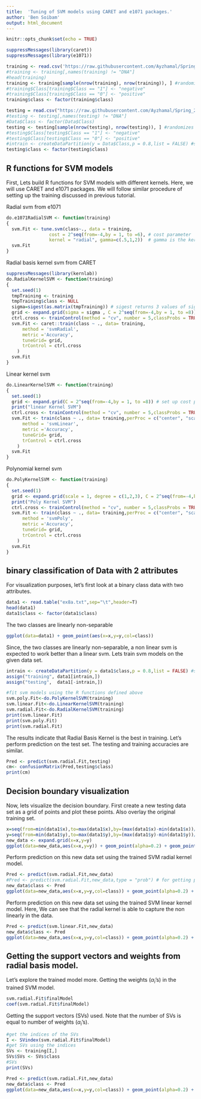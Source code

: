 ```yaml
---
title:  'Tuning of SVM models using CARET and e1071 packages.'
author: 'Ben Soibam'
output: html_document
---
```



```r
knitr::opts_chunk$set(echo = TRUE)
```
```r
suppressMessages(library(caret))
suppressMessages(library(e1071))
```

```r
training <- read.csv('https://raw.githubusercontent.com/Ayzhamal/Spring_2019_Research/master/datasets/dixon_h1esc%20dataset/training_set.csv',header = TRUE)
#training <- training[,names(training) != "DNA"]
#head(training)
training <- training[sample(nrow(training), nrow(training)), ] #randomizes the rows
#training$Class[training$Class == "1"] <- "negative"
#training$Class[training$Class == "0"] <- "positive"
training$class <- factor(training$class)
```

```r
testing = read.csv("https://raw.githubusercontent.com/Ayzhamal/Spring_2019_Research/master/datasets/dixon_h1esc%20dataset/testing_set.csv")
#testing <- testing[,names(testing) != "DNA"]
#Data$Class <- factor(Data$Class)
testing <- testing[sample(nrow(testing), nrow(testing)), ] #randomizes the rows
#testing$Class[testing$Class == "1"] <- "negative"
#testing$Class[testing$Class == "0"] <- "positive"
#intrain <- createDataPartition(y = Data$Class,p = 0.8,list = FALSE) #split data
testing$class <- factor(testing$class)
```

## R functions for SVM models

First, Lets build R functions for SVM models with different kernels. Here, we will use CARET and e1071 packages. We will follow similar procedure of setting up the training discussed in previous tutorial.

Radial svm from e1071
```r
do.e1071RadialSVM <- function(training)
{
  svm.Fit <- tune.svm(class~., data = training, 
                cost = 2^seq(from=-4,by = 1, to =6), # cost parameter
                kernel = "radial", gamma=c(.5,1,2))  # gamma is the kernel parameter 'sigma' in CARET
  svm.Fit
}
```


Radial basis kernel svm from CARET
```r
suppressMessages(library(kernlab))
do.RadialKernelSVM <- function(training)
{
  set.seed(1)
  tmpTraining <- training
  tmpTraining$class <- NULL
  sigma=sigest(as.matrix(tmpTraining)) # sigest returns 3 values of sigma 
  grid <- expand.grid(sigma = sigma , C = 2^seq(from=-4,by = 1, to =8)) # set up sigma and cost parameters
  ctrl.cross <- trainControl(method = "cv", number = 5,classProbs = TRUE,savePredictions=TRUE)
  svm.Fit <- caret::train(class ~ ., data= training,
      method = 'svmRadial', 
      metric ='Accuracy',
      tuneGrid= grid,
      trControl = ctrl.cross
    )
  svm.Fit
}
```
Linear kernel svm
```r
do.LinearKernelSVM <- function(training)
{
  set.seed(1)
  grid <- expand.grid(C = 2^seq(from=-4,by = 1, to =8)) # set up cost parameter. For linear svm it doesn't have kernel parameter.
  print("linear Kernel SVM")
  ctrl.cross <- trainControl(method = "cv", number = 5,classProbs = TRUE,savePredictions=TRUE)
  svm.Fit <- train(class ~ ., data= training,perProc = c("center", "scale"),
      method = 'svmLinear', 
      metric ='Accuracy',
      tuneGrid= grid,
      trControl = ctrl.cross
    )
  svm.Fit
}
```
Polynomial kernel svm
```r

do.PolyKernelSVM <- function(training)
{
  set.seed(1)
  grid <- expand.grid(scale = 1, degree = c(1,2,3), C = 2^seq(from=-4,by = 1, to =8)) # set up sigma and cost parameters
  print("Poly Kernel SVM") 
  ctrl.cross <- trainControl(method = "cv", number = 5,classProbs = TRUE,savePredictions=TRUE)
  svm.Fit <- train(class ~ ., data= training,perProc = c("center", "scale"),
      method = 'svmPoly', 
      metric ='Accuracy',
      tuneGrid= grid, 
      trControl = ctrl.cross
    )
  svm.Fit
}
```
## binary classification of Data with 2 attributes

For visualization purposes, let's first look at a binary class data with two attributes.
```r
data1 <- read.table("ex8a.txt",sep="\t",header=T)
head(data1)
data1$class <- factor(data1$class)
```
The two classes are linearly non-separable
```r
ggplot(data=data1) + geom_point(aes(x=x,y=y,col=class))
```
Since, the two classes are linearly non-separable, a non linear svm is expected to work better than a linear svm. Lets train svm models on the given data set.
```r
intrain <- createDataPartition(y = data1$class,p = 0.8,list = FALSE) #split data
assign("training", data1[intrain,])
assign("testing",  data1[-intrain,])

#fit svm models using the R functions defined above
svm.poly.Fit<-do.PolyKernelSVM(training)
svm.linear.Fit<-do.LinearKernelSVM(training)
svm.radial.Fit<-do.RadialKernelSVM(training)
print(svm.linear.Fit)
print(svm.poly.Fit)
print(svm.radial.Fit)
```
The results indicate that Radial Basis Kernel is the best in training. Let's perform prediction on the test set. The testing and training accuracies are similar.
```r
Pred <- predict(svm.radial.Fit,testing)
cm<- confusionMatrix(Pred,testing$class)
print(cm)
```



## Decision boundary visualization

Now, lets visualize the decision boundary. First create a new testing data set as a grid of points and plot these points. Also overlay the original training set.
```r
x=seq(from=min(data1$x),to=max(data1$x),by=(max(data1$x)-min(data1$x))/100)
y=seq(from=min(data1$y),to=max(data1$y),by=(max(data1$y)-min(data1$y))/100)
new_data <- expand.grid(x=x,y=y)
ggplot(data=new_data,aes(x=x,y=y)) + geom_point(alpha=0.2) + geom_point(data=training,aes(x=x,y=y,col=class))
```

Perform prediction on this new data set using the trained SVM radial kernel model. 
```r
Pred <- predict(svm.radial.Fit,new_data)
#Pred <- predict(svm.radial.Fit,new_data,type = "prob") # for getting probabilities
new_data$class <- Pred
ggplot(data=new_data,aes(x=x,y=y,col=class)) + geom_point(alpha=0.2) + geom_point(data=training,aes(x=x,y=y,col=class))
```
Perform prediction on this new data set using the trained SVM linear kernel model. Here, We can see that the radial kernel is able to capture the non linearly in the data.
```r
Pred <- predict(svm.linear.Fit,new_data)
new_data$class <- Pred
ggplot(data=new_data,aes(x=x,y=y,col=class)) + geom_point(alpha=0.2) + geom_point(data=training,aes(x=x,y=y,col=class))
```

## Getting the support vectors and weights from radial basis model.

Let's explore the trained model more. Getting the weights ($\alpha_{i}$'s) in the trained SVM model. 
```r
svm.radial.Fit$finalModel
coef(svm.radial.Fit$finalModel)
```
Getting the support vectors (SVs) used. Note that the number of SVs is equal to number of weights ($\alpha_{i}$'s).
```r
#get the indices of the SVs
I <- SVindex(svm.radial.Fit$finalModel)
#get SVs using the indices
SVs <- training[I,]
SVs$SVs <- SVs$class
#SVs
print(SVs)

Pred <- predict(svm.radial.Fit,new_data)
new_data$class <- Pred
ggplot(data=new_data,aes(x=x,y=y,col=class)) + geom_point(alpha=0.2) + geom_point(data=training,aes(x=x,y=y,col=class)) + geom_point(data=SVs,aes(x=x,y=y,col=SVs),shape=0,size=8) + ggtitle("SVs indicated by squares")
```



